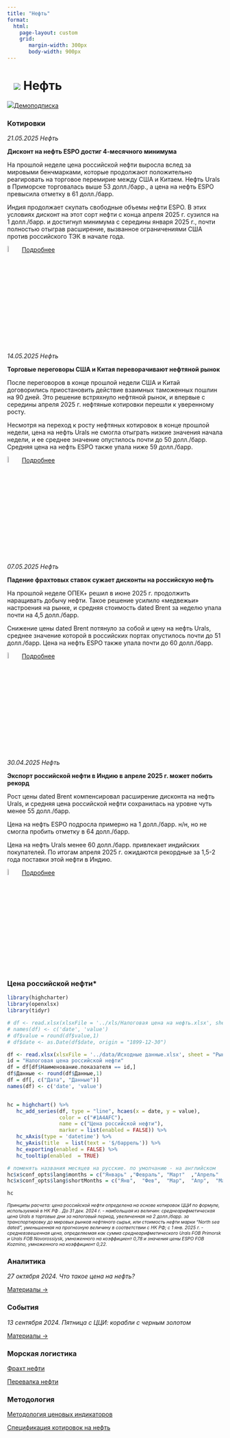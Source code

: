 ```yaml
---
title: "Нефть"
format: 
  html:
    page-layout: custom
    grid:
       margin-width: 300px
       body-width: 900px
---
```


# ![](../images/icon-oil.svg) Нефть {.my-custom-class style="margin-left:3%;"}

![](../images/icon-subscription.svg)[Демоподписка](../demo-subscription.qmd)

:::::: {.grid style="margin-left:0%"}
::: {.g-col-12 .g-col-sm-12 .g-col-xs-12 .g-col-xl-6 .g-col-md-6 .g-col-lg-6}
### Котировки

*21.05.2025 Нефть*

**Дисконт на нефть ESPO достиг 4-месячного минимума**

На прошлой неделе цена российской нефти выросла вслед за мировыми бенчмарками, которые продолжают положительно реагировать на торговое перемирие между США и Китаем. Нефть Urals в Приморске торговалась выше 53 долл./барр., а цена на нефть ESPO превысила отметку в 61 долл./барр.

Индия продолжает скупать свободные объемы нефти ESPO. В этих условиях дисконт на этот сорт нефти с конца апреля 2025 г. сузился на 1 долл./барр. и достигнул минимума с середины января 2025 г., почти полностью отыграв расширение, вызванное ограничениями США против российского ТЭК в начале года.

![](../images/icon-locker.svg){width="6%"} [Подробнее](../demo-subscription.qmd)

*14.05.2025 Нефть*

**Торговые переговоры США и Китая переворачивают нефтяной рынок**

После переговоров в конце прошлой недели США и Китай договорились приостановить действие взаимных таможенных пошлин на 90 дней. Это решение встряхнуло нефтяной рынок, и впервые с середины апреля 2025 г. нефтяные котировки перешли к уверенному росту.

Несмотря на переход к росту нефтяных котировок в конце прошлой недели, цена на нефть Urals не смогла отыграть низкие значения начала недели, и ее среднее значение опустилось почти до 50 долл./барр. Средняя цена на нефть ESPO также упала ниже 59 долл./барр.

![](../images/icon-locker.svg){width="6%"} [Подробнее](../demo-subscription.qmd)

*07.05.2025 Нефть*

**Падение фрахтовых ставок сужает дисконты на российскую нефть**

На прошлой неделе ОПЕК+ решил в июне 2025 г. продолжить наращивать добычу нефти. Такое решение усилило «медвежьи» настроения на рынке, и средняя стоимость dated Brent за неделю упала почти на 4,5 долл./барр.

Снижение цены dated Brent потянуло за собой и цену на нефть Urals, среднее значение которой в российских портах опустилось почти до 51 долл./барр. Цена на нефть ESPO также упала почти до 60 долл./барр.

![](../images/icon-locker.svg){width="6%"} [Подробнее](../demo-subscription.qmd)

*30.04.2025 Нефть*

**Экспорт российской нефти в Индию в апреле 2025 г. может побить рекорд**

Рост цены dated Brent компенсировал расширение дисконта на нефть Urals, и средняя цена российской нефти сохранилась на уровне чуть менее 55 долл./барр.

Цена на нефть ESPO подросла примерно на 1 долл./барр. н/н, но не смогла пробить отметку в 64 долл./барр.

Цена на нефть Urals менее 60 долл./барр. привлекает индийских покупателей. По итогам апреля 2025 г. ожидаются рекордные за 1,5-2 года поставки этой нефти в Индию.

![](../images/icon-locker.svg){width="6%"} [Подробнее](../demo-subscription.qmd)
:::

::: {.g-col-12 .g-col-sm-12 .g-col-xs-12 .g-col-xl-6 .g-col-md-6 .g-col-lg-6}
### Цена российской нефти\*

```r
library(highcharter)
library(openxlsx)
library(tidyr)

# df <- read.xlsx(xlsxFile = '../xls/Налоговая цена на нефть.xlsx', sheet = "data") 
# names(df) <- c('date', 'value')
# df$value = round(df$value,1)
# df$date <- as.Date(df$date, origin = "1899-12-30")

df <- read.xlsx(xlsxFile = '../data/Исходные данные.xlsx', sheet = "Рынки", detectDates = TRUE)
id = "Налоговая цена российской нефти"
df = df[df$Наименование.показателя == id,]
df$Данные <- round(df$Данные,1)
df = df[, c("Дата", "Данные")]
names(df) <- c('date', 'value')


hc = highchart() %>% 
   hc_add_series(df, type = "line", hcaes(x = date, y = value), 
                 color = c("#1A4AFC"), 
                 name = c("Цена российской нефти"),
                 marker = list(enabled = FALSE)) %>% 
   hc_xAxis(type = 'datetime') %>% 
   hc_yAxis(title  = list(text = '$/баррель')) %>% 
   hc_exporting(enabled = FALSE) %>% 
   hc_tooltip(enabled  = TRUE)

# поменять названия месяцев на русские. по умолчанию - на английском
hc$x$conf_opts$lang$months = c("Январь"	,"Февраль",	"Март"	,"Апрель"	,"Май",	"Июнь", "Июль",	"Август",	"Сентябрь",	"Октябрь",	"Ноябрь",	"Декабрь")
hc$x$conf_opts$lang$shortMonths = c("Янв", 	"Фев",	"Мар",	"Апр",	"Май",	"Июн",	"Июл",	"Авг",	"Сен",	"Окт",	"Ноя",	"Дек")

hc


```

[*Принципы расчета: цена российской нефти определена на основе котировок ЦЦИ по формуле, используемой в НК РФ . До 31 дек. 2024 г. - наибольшая из величин: среднеарифметическая цена Urals в торговые дни за налоговый период, увеличенная на 2 долл./барр. за транспортировку до мировых рынков нефтяного сырья, или стоимость нефти марки “North sea dated”, уменьшенная на прогнозную величину в соответствии с НК РФ; с 1 янв. 2025 г. - средневзвешенная цена, определяемая как сумма среднеарифметического Urals FOB Primorsk и Urals FOB Novorossiysk, умноженного на коэффициент 0,78 и значения цены ESPO FOB Kozmino, умноженного на коэффициент 0,22.*]{style="font-size:0.75em"}

### Аналитика

*27 октября 2024. Что такое цена на нефть?*

[Материалы →](../events/2024-10-27-crude.qmd)

### События

*13 сентября 2024. Пятница с ЦЦИ: корабли с черным золотом*

[Материалы →](../events/2024-09-13-crude.qmd)
:::

::: {.g-col-12 .g-col-sm-12 .g-col-xs-12 .g-col-xl-6 .g-col-md-6 .g-col-lg-6}

### Морская логистика

[Фрахт нефти](freight-crude.qmd)

[Перевалка нефти](markets-sea-oil-ports.qmd)

### Методология

[Методология ценовых индикаторов](../methodology/methodology-benchmark-pbc.qmd)

[Спецификация котировок на нефть](../methodology/specs-oil.qmd)
:::
::::::
